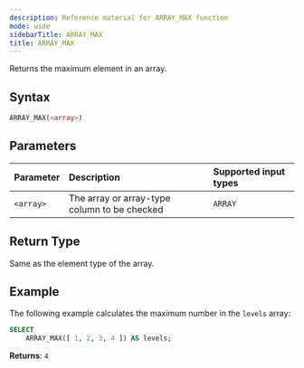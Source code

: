 ```yaml
---
description: Reference material for ARRAY_MAX function
mode: wide
sidebarTitle: ARRAY_MAX
title: ARRAY_MAX
---
```



Returns the maximum element in an array.

## Syntax


```sql
ARRAY_MAX(<array>)
```

## Parameters


| Parameter | Description                         |Supported input types |
| :--------- | :----------------------------------- | :---------------------|
| `<array>`   | The array or array-type column to be checked | `ARRAY` | 

## Return Type

Same as the element type of the array.

## Example


The following example calculates the maximum number in the `levels` array:
```sql
SELECT
	ARRAY_MAX([ 1, 2, 3, 4 ]) AS levels;
```

**Returns**: `4`

